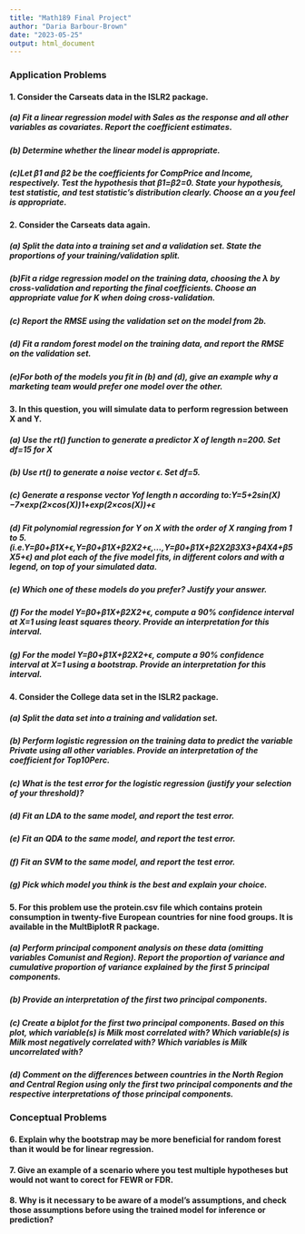 ```yaml
---
title: "Math189 Final Project"
author: "Daria Barbour-Brown"
date: "2023-05-25"
output: html_document
---
```

### Application Problems
#### 1. Consider the Carseats data in the ISLR2 package.
##### (a) Fit a linear regression model with Sales as the response and all other variables as covariates. Report the coefficient estimates.
##### (b) Determine whether the linear model is appropriate.
##### (c)Let β1 and β2 be the coefficients for CompPrice and Income, respectively. Test the hypothesis that β1=β2=0. State your hypothesis, test statistic, and test statistic’s distribution clearly. Choose an α you feel is appropriate.

#### 2. Consider the Carseats data again.

##### (a) Split the data into a training set and a validation set. State the proportions of your training/validation split.
##### (b)Fit a ridge regression model on the training data, choosing the λ by cross-validation and reporting the final coefficients. Choose an appropriate value for K when doing cross-validation.
##### (c) Report the RMSE using the validation set on the model from 2b.
##### (d) Fit a random forest model on the training data, and report the RMSE on the validation set.
##### (e)For both of the models you fit in (b) and (d), give an example why a marketing team would prefer one model over the other.

#### 3. In this question, you will simulate data to perform regression between X and Y.
##### (a) Use the rt() function to generate a predictor X of length n=200. Set df=15 for X
##### (b) Use rt() to generate a noise vector ϵ. Set df=5.
##### (c) Generate a response vector Yof length n according to:Y=5+2sin(X)−7×exp(2×cos(X))1+exp(2×cos(X))+ϵ
##### (d) Fit polynomial regression for Y on X with the order of X ranging from 1 to 5. (i.e.Y=β0+β1X+ϵ,Y=β0+β1X+β2X2+ϵ,...,Y=β0+β1X+β2X2β3X3+β4X4+β5X5+ϵ) and plot each of the five model fits, in different colors and with a legend, on top of your simulated data.
##### (e) Which one of these models do you prefer? Justify your answer.
##### (f) For the model Y=β0+β1X+β2X2+ϵ, compute a 90% confidence interval at X=1 using least squares theory. Provide an interpretation for this interval.
##### (g) For the model Y=β0+β1X+β2X2+ϵ, compute a 90% confidence interval at X=1 using a bootstrap. Provide an interpretation for this interval.

#### 4. Consider the College data set in the ISLR2 package.
##### (a) Split the data set into a training and validation set.
##### (b) Perform logistic regression on the training data to predict the variable Private using all other variables. Provide an interpretation of the coefficient for Top10Perc.
##### (c) What is the test error for the logistic regression (justify your selection of your threshold)?
##### (d) Fit an LDA to the same model, and report the test error.
##### (e) Fit an QDA to the same model, and report the test error.
##### (f) Fit an SVM to the same model, and report the test error.
##### (g) Pick which model you think is the best and explain your choice.

#### 5. For this problem use the protein.csv file which contains protein consumption in twenty-five European countries for nine food groups. It is available in the MultBiplotR R package.
##### (a) Perform principal component analysis on these data (omitting variables Comunist and Region). Report the proportion of variance and cumulative proportion of variance explained by the first 5 principal components.
##### (b) Provide an interpretation of the first two principal components.
##### (c) Create a biplot for the first two principal components. Based on this plot, which variable(s) is Milk most correlated with? Which variable(s) is Milk most negatively correlated with? Which variables is Milk uncorrelated with?
##### (d) Comment on the differences between countries in the North Region and Central Region using only the first two principal components and the respective interpretations of those principal components.


### Conceptual Problems
#### 6. Explain why the bootstrap may be more beneficial for random forest than it would be for linear regression.

#### 7. Give an example of a scenario where you test multiple hypotheses but would not want to corect for FEWR or FDR.



#### 8. Why is it necessary to be aware of a model’s assumptions, and check those assumptions before using the trained model for inference or prediction?






